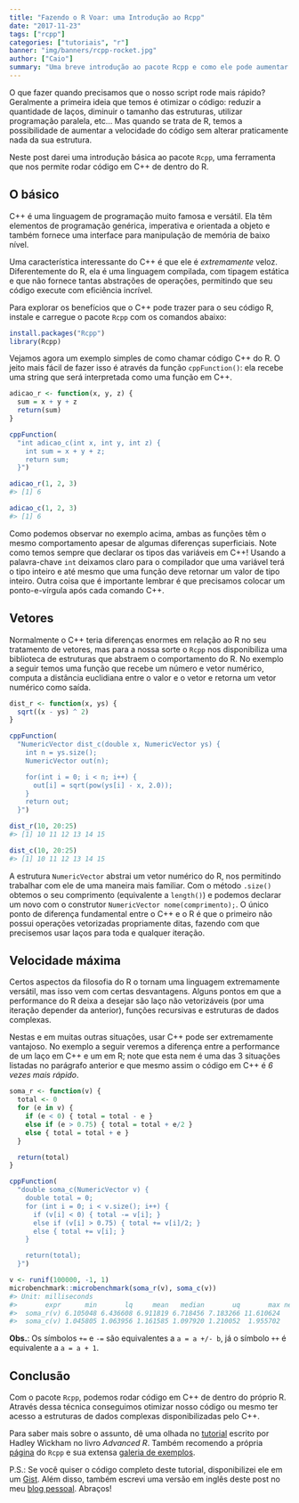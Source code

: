 ```yaml
---
title: "Fazendo o R Voar: uma Introdução ao Rcpp"
date: "2017-11-23"
tags: ["rcpp"]
categories: ["tutoriais", "r"]
banner: "img/banners/rcpp-rocket.jpg"
author: ["Caio"]
summary: "Uma breve introdução ao pacote Rcpp e como ele pode aumentar a eficiência do seu código."
---
```


O que fazer quando precisamos que o nosso script rode mais rápido? Geralmente a primeira ideia que temos é otimizar o código: reduzir a quantidade de laços, diminuir o tamanho das estruturas, utilizar programação paralela, etc... Mas quando se trata de R, temos a possibilidade de aumentar a velocidade do código sem alterar praticamente nada da sua estrutura.

Neste post darei uma introdução básica ao pacote `Rcpp`, uma ferramenta que nos permite rodar código em C++ de dentro do R.

O básico
--------

C++ é uma linguagem de programação muito famosa e versátil. Ela têm elementos de programação genérica, imperativa e orientada a objeto e também fornece uma interface para manipulação de memória de baixo nível.

Uma característica interessante do C++ é que ele é *extremamente* veloz. Diferentemente do R, ela é uma linguagem compilada, com tipagem estática e que não fornece tantas abstrações de operações, permitindo que seu código execute com eficiência incrível.

Para explorar os benefícios que o C++ pode trazer para o seu código R, instale e carregue o pacote `Rcpp` com os comandos abaixo:

``` r
install.packages("Rcpp")
library(Rcpp)
```

Vejamos agora um exemplo simples de como chamar código C++ do R. O jeito mais fácil de fazer isso é através da função `cppFunction()`: ela recebe uma string que será interpretada como uma função em C++.

``` r
adicao_r <- function(x, y, z) {
  sum = x + y + z
  return(sum)
}

cppFunction(
  "int adicao_c(int x, int y, int z) {
    int sum = x + y + z;
    return sum;
  }")

adicao_r(1, 2, 3)
#> [1] 6

adicao_c(1, 2, 3)
#> [1] 6
```

Como podemos observar no exemplo acima, ambas as funções têm o mesmo comportamento apesar de algumas diferenças superficiais. Note como temos sempre que declarar os tipos das variáveis em C++! Usando a palavra-chave `int` deixamos claro para o compilador que uma variável terá o tipo inteiro e até mesmo que uma função deve retornar um valor de tipo inteiro. Outra coisa que é importante lembrar é que precisamos colocar um ponto-e-vírgula após cada comando C++.

Vetores
-------

Normalmente o C++ teria diferenças enormes em relação ao R no seu tratamento de vetores, mas para a nossa sorte o `Rcpp` nos disponibiliza uma biblioteca de estruturas que abstraem o comportamento do R. No exemplo a seguir temos uma função que recebe um número e vetor numérico, computa a distância euclidiana entre o valor e o vetor e retorna um vetor numérico como saída.

``` r
dist_r <- function(x, ys) {
  sqrt((x - ys) ^ 2)
}

cppFunction(
  "NumericVector dist_c(double x, NumericVector ys) {
    int n = ys.size();
    NumericVector out(n);

    for(int i = 0; i < n; i++) {
      out[i] = sqrt(pow(ys[i] - x, 2.0));
    }
    return out;
  }")

dist_r(10, 20:25)
#> [1] 10 11 12 13 14 15

dist_c(10, 20:25)
#> [1] 10 11 12 13 14 15
```

A estrutura `NumericVector` abstrai um vetor numérico do R, nos permitindo trabalhar com ele de uma maneira mais familiar. Com o método `.size()` obtemos o seu comprimento (equivalente a `length()`) e podemos declarar um novo com o construtor `NumericVector nome(comprimento);`. O único ponto de diferença fundamental entre o C++ e o R é que o primeiro não possui operações vetorizadas propriamente ditas, fazendo com que precisemos usar laços para toda e qualquer iteração.

Velocidade máxima
-----------------

Certos aspectos da filosofia do R o tornam uma linguagem extremamente versátil, mas isso vem com certas desvantagens. Alguns pontos em que a performance do R deixa a desejar são laço não vetorizáveis (por uma iteração depender da anterior), funções recursivas e estruturas de dados complexas.

Nestas e em muitas outras situações, usar C++ pode ser extremamente vantajoso. No exemplo a seguir veremos a diferença entre a performance de um laço em C++ e um em R; note que esta nem é uma das 3 situações listadas no parágrafo anterior e que mesmo assim o código em C++ é *6 vezes mais rápido*.

``` r
soma_r <- function(v) {
  total <- 0
  for (e in v) {
    if (e < 0) { total = total - e }
    else if (e > 0.75) { total = total + e/2 }
    else { total = total + e }
  }

  return(total)
}

cppFunction(
  "double soma_c(NumericVector v) {
    double total = 0;
    for (int i = 0; i < v.size(); i++) {
      if (v[i] < 0) { total -= v[i]; }
      else if (v[i] > 0.75) { total += v[i]/2; }
      else { total += v[i]; }
    }

    return(total);
  }")

v <- runif(100000, -1, 1)
microbenchmark::microbenchmark(soma_r(v), soma_c(v))
#> Unit: milliseconds
#>       expr      min       lq     mean   median       uq       max neval
#>  soma_r(v) 6.105048 6.436608 6.911819 6.718456 7.183266 11.610624   100
#>  soma_c(v) 1.045805 1.063956 1.161585 1.097920 1.210052  1.955702   100
```

**Obs.**: Os símbolos `+=` e `-=` são equivalentes a `a = a +/- b`, já o símbolo `++` é equivalente a `a = a + 1`.

Conclusão
---------

Com o pacote `Rcpp`, podemos rodar código em C++ de dentro do próprio R. Através dessa técnica conseguimos otimizar nosso código ou mesmo ter acesso a estruturas de dados complexas disponibilizadas pelo C++.

Para saber mais sobre o assunto, dê uma olhada no [tutorial](http://adv-r.had.co.nz/Rcpp.html) escrito por Hadley Wickham no livro *Advanced R*. Também recomendo a própria [página](http://www.rcpp.org/) do `Rcpp` e sua extensa [galeria de exemplos](http://gallery.rcpp.org/).

P.S.: Se você quiser o código completo deste tutorial, disponibilizei ele em um [Gist](https://gist.github.com/ctlente/8d6c025a8e60319fdba63f247cef164a). Além disso, também escrevi uma versão em inglês deste post no meu [blog pessoal](http://ctlente.com/en/rcpp-intro/). Abraços!
